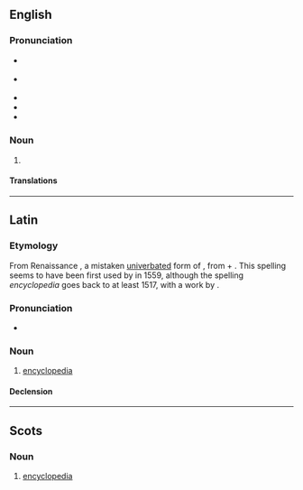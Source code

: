 {{also|encyclopædia}}
==English==

===Pronunciation===
* {{a|Canada}} {{IPA|en|/ənˌsəɪ.kləˈpi.di.ə/}}
* {{a|UK|US}} {{IPA|en|/ɪnˌsaɪ.kləˈpi(ː).di.ə/}}
* {{audio|en|en-us-encyclopedia.ogg|Audio (US)}}
* {{rhymes|en|iːdiə}}
* {{hyphenation|en|en|cy|clo|pe|dia}}

===Noun===
{{en-noun|s|encyclopaediae}}

# {{lb|en|chiefly|UK|Australia}} {{alternative spelling of|en|encyclopedia}}

====Translations====
{{trans-see|encyclopedia}}

----
==Latin==
{{wikipedia|lang=la}}
===Etymology===
From Renaissance {{bor|la|grc|ἐγκυκλοπαιδεία|t=education in the circle of arts and sciences}}, a mistaken [[univerbation|univerbated]] form of {{m|grc|ἐγκύκλιος παιδείᾱ|t=education in the circle of arts and sciences}}, from {{m|grc|ἐγκύκλιος|t=circular}} + {{m|grc|παιδείᾱ|t=child-rearing, education}}. This spelling seems to have been first used by {{w|Paul Skalich}} in 1559, although the spelling ''encyclopedia'' goes back to at least 1517, with a work by {{w|Johannes Aventinus}}.
===Pronunciation===
* {{la-IPA|encyclopaedīa|eccl=1}}

===Noun===
{{la-noun|encyclopaedīa<1>}}

# {{lb|la|New Latin}} [[encyclopedia]]

====Declension====
{{la-ndecl|encyclopaedīa<1>}}

----

==Scots==

===Noun===
{{sco-noun}}

# [[encyclopedia]]